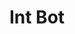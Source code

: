 ---
title: Int Bot
role: Solo Developer
description: A Discord bot for periodically fetching data from Riot Games’ API for new matches and pushing notifications of poor performances. Build up a leaderboard and track statistics.
image: intbot.png
---